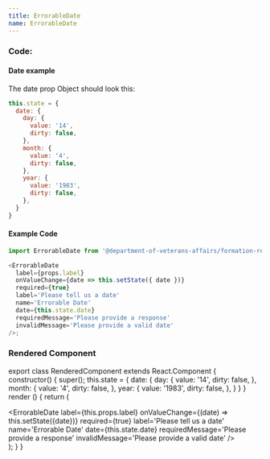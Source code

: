 ```yaml
---
title: ErrorableDate
name: ErrorableDate
---
```



### Code:

#### Date example
The date prop Object should look this:

```javascript
this.state = {
  date: {
    day: {
      value: '14',
      dirty: false,
    },
    month: {
      value: '4',
      dirty: false,
    },
    year: {
      value: '1983',
      dirty: false,
    },
  }
}
```

#### Example Code
```javascript
import ErrorableDate from '@department-of-veterans-affairs/formation-react/ErrorableDate'

<ErrorableDate
  label={props.label}
  onValueChange={date => this.setState({ date })}
  required={true}
  label='Please tell us a date'
  name='Errorable Date'
  date={this.state.date}
  requiredMessage='Please provide a response'
  invalidMessage='Please provide a valid date'
/>;
```

### Rendered Component

export class RenderedComponent extends React.Component {
  constructor() {
    super();
    this.state = {
      date: {
        day: {
          value: '14',
          dirty: false,
        },
        month: {
          value: '4',
          dirty: false,
        },
        year: {
          value: '1983',
          dirty: false,
        },
      }
    }
  }
  render () {
    return (
      <div className="rendered-component">
        <ErrorableDate
          label={this.props.label}
          onValueChange={(date) => this.setState({date})}
          required={true}
          label='Please tell us a date'
          name='Errorable Date'
          date={this.state.date}
          requiredMessage='Please provide a response'
          invalidMessage='Please provide a valid date'
        />
      </div>
    );
  }
}

<RenderedComponent
  label="Please tell us a date"
/>
